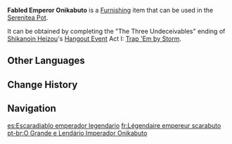 {{Furnishing Infobox
|id             = 373349
|image          = Item Fabled Emperor Onikabuto.png
|category       = Landscape
|subcategory    = Special Object
|quality        = 4
|adeptal_energy = 90
|load           = 35
|reduced_load   = 26
|description    = A highly life-like [[onikabuto]] figurine that has been made with great care. The texture of the materials used is very close to that which makes up an onikabuto's exoskeleton and is highly detailed, this making it look very much like a living onikabuto, easily fooling even lovers of bug fights.<br>Compared to normal onikabuto, Emperor Onikabuto have more attractive patterns and majestic horns. If this sort of onikabuto really does exist, it would probably be utterly invincible in the field of bug battles.
|source1        = {{Quest|Trap 'Em by Storm}}
|limited        = 1
}}
'''Fabled Emperor Onikabuto''' is a [[Furnishing]] item that can be used in the [[Serenitea Pot]].

It can be obtained by completing the "The Three Undeceivables" ending of [[Shikanoin Heizou]]'s [[Hangout Event]] Act I: [[Trap 'Em by Storm]].

==Other Languages==
{{Other Languages
|en      = Fabled Emperor Onikabuto
|zhs     = 「传说中的大王鬼兜虫」
|zhs_rm  = "Chuánshuō-zhōng de Dàwáng Guǐdōu-chóng"
|zht     = 「傳說中的大王鬼兜蟲」
|zht_rm  = "Chuánshuō-zhōng de Dàwáng Guǐdōu-chóng"
|zh_tl   = 
|ja      = 「伝説の大王オニカブトムシ」
|ja_rm   = "Densetsu no Daiou Oni-kabutomushi"
|ja_tl   = "Legendary King Ghost {{w|Japanese Rhinoceros Beetle}}"
|ko      = 「전설 속의 대왕 귀신풍뎅이」
|ko_rm   = "Jeonseol Sok-ui Daewang Gwisin-pungdeng'i"
|ko_tl   = "Legendary King Ghost Scarab Beetle"
|es      = Escaradiablo emperador legendario
|es_tl   = Legendary Emperor Onikabuto
|fr      = Légendaire empereur scarabuto
|fr_tl   = Legendary Emperor Onikabuto
|ru      = Легендарный Король Оникабуто
|ru_tl   = Legendary King Onikabuto
|th      = "Onikabuto ราชาในตำนาน"
|th_rm   = 
|th_tl   = 
|vi      = Vua Onikabuto Trong Truyền Thuyết
|vi_tl   = 
|de      = „Sagenhafter Königs-Onikabuto“
|de_tl   = "Fabled King Onikabuto"
|id      = "Kaisar Legendaris Onikabuto"
|id_tl   = "Legendary Emperor Onikabuto"
|pt      = O Grande e Lendário Imperador Onikabuto
|pt_tl   = 
|tr      = Efsanevi İmparator Hayalet Böceği
|tr_tl   = 
|it      = Leggendario Onikabuto imperatore
|it_tl   = 
}}

==Change History==
{{Change History|2.8}}

==Navigation==
{{Furnishing Navbox|exterior}}

[[es:Escaradiablo emperador legendario]]
[[fr:Légendaire empereur scarabuto]]
[[pt-br:O Grande e Lendário Imperador Onikabuto]]